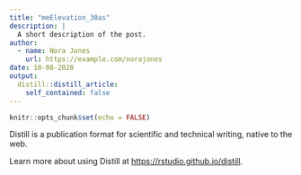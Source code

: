 ```yaml
---
title: "meElevation_30as"
description: |
  A short description of the post.
author:
  - name: Nora Jones
    url: https://example.com/norajones
date: 10-08-2020
output:
  distill::distill_article:
    self_contained: false
---
```


```r
knitr::opts_chunk$set(echo = FALSE)
```

Distill is a publication format for scientific and technical writing, native to the web.

Learn more about using Distill at <https://rstudio.github.io/distill>.

